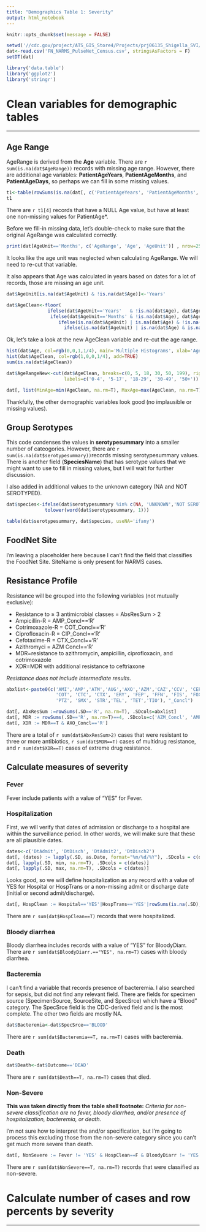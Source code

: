 ```yaml
---
title: "Demographics Table 1: Severity"
output: html_notebook
---
```


```r
knitr::opts_chunk$set(message = FALSE)
```

```r
setwd('//cdc.gov/project/ATS_GIS_Store4/Projects/prj06135_Shigella_SVI/Data/FoodNet_NARMS')
dat<-read.csv('FN_NARMS_PulseNet_Census.csv', stringsAsFactors = F)
setDT(dat)
```

```r
library('data.table')
library('ggplot2')
library('stringr')
```

# Clean variables for demographic tables
****
## Age Range
AgeRange is derived from the **Age** variable. There are `r sum(is.na(dat$AgeRange))` records with missing age range.
However, there are additional age variables: **PatientAgeYears**, **PatientAgeMonths**, and **PatientAgeDays**, so
perhaps we can fill in some missing values. 
```r
t1<-table(rowSums(is.na(dat[, c('PatientAgeYears', 'PatientAgeMonths', 'PatientAgeDays')]))<3, is.na(dat$Age))
t1
```
There are `r t1[4]` records that have a NULL Age value, but have at least one non-missing values for PatientAge*. 

Before we fill-in missing data, let's double-check to make sure that the original AgeRange was calculated correctly. 
```r
print(dat[AgeUnit=='Months', c('AgeRange', 'Age', 'AgeUnit')] , nrow=25)
```
It looks like the age unit was neglected when calculating AgeRange. We will need to re-cut that variable.

It also appears that Age was calculated in years based on dates for a lot of records, those are missing an age unit. 
```r
dat$AgeUnit[is.na(dat$AgeUnit) & !is.na(dat$Age)]<-'Years'
```

```r
dat$AgeClean<-floor(
               ifelse(dat$AgeUnit=='Years'   & !is.na(dat$Age), dat$Age,
                ifelse(dat$AgeUnit=='Months' & !is.na(dat$Age), dat$Age/12,
                   ifelse(is.na(dat$AgeUnit) | is.na(dat$Age) & !is.na(dat$PatientAgeYears), dat$PatientAgeYears, 
                     ifelse(is.na(dat$AgeUnit) | is.na(dat$Age) & is.na(dat$PatientAgeYears), dat$PatientAgeMonths/12, NA)))))
```

Ok, let's take a look at the new AgeClean variable and re-cut the age range. 
```r
hist(dat$Age, col=rgb(0,0,1,1/4), main='Multiple Histograms', xlab='Age Variable')
hist(dat$AgeClean, col=rgb(1,0,0,1/4), add=TRUE)
sum(is.na(dat$AgeClean))

dat$AgeRangeNew<-cut(dat$AgeClean, breaks=c(0, 5, 18, 30, 50, 199), right=F, 
                     labels=c('0-4', '5-17', '18-29', '30-49', '50+'))

dat[, list(MinAge=min(AgeClean, na.rm=T), MaxAge=max(AgeClean, na.rm=T)), by='AgeRangeNew']
```

Thankfully, the other demographic variables look good (no implausible or missing values).

## Group Serotypes
This code condenses the values in **serotypesummary** into a smaller number of cateogories. However, there are `r sum(is.na(dat$serotypesummary))`records missing serotypesummary values. There is another field (**SpeciesName**) that has serotype values that we might want to use to fill in missing values, but I will wait for further discussion. 

I also added in additional values to the unknown category (NA and NOT SEROTYPED).

```r
dat$species<-ifelse(dat$serotypesummary %in% c(NA, 'UNKNOWN','NOT SEROTYPED','NOT SPECIATED'), "unknown",
              tolower(word(dat$serotypesummary, 1)))

table(dat$serotypesummary, dat$species, useNA='ifany')
```

## FoodNet Site
I'm leaving a placeholder here because I can't find the field that classifies the FoodNet Site. SiteName is only present for NARMS cases. 

## Resistance Profile
Resistance will be grouped into the following variables (not mutually exclusive):

- Resistance to ≥ 3 antimicrobial classes = AbsResSum > 2
- Ampicillin-R    = AMP_Concl=='R'
- Cotrimoxazole-R = COT_Concl=='R'
- Ciprofloxacin-R = CIP_Concl=='R'
- Cefotaxime-R    = CTX_Concl=='R'  
- Azithromyci     = AZM Concl=='R'
- MDR=resistance to azithromycin, ampicillin, ciprofloxacin, and cotrimoxazole
- XDR=MDR with additional resistance to ceftriaxone

*Resistance does not include intermediate results*. 
```r
abxlist<-paste0(c('AMI','AMP','ATM','AUG','AXO','AZM','CAZ','CCV', 'CEP', 'CEQ', 'CHL','CIP','CLI', 
                  'COT', 'CTC', 'CTX', 'ERY', 'FEP', 'FFN', 'FIS', 'FOX','GEN', 'IMI', 'KAN','NAL',
                  'PTZ', 'SMX', 'STR','TEL', 'TET','TIO'), "_Concl")

dat[, AbxResSum :=rowSums(.SD=='R', na.rm=T), .SDcols=abxlist]
dat[, MDR := rowSums(.SD=='R', na.rm=T)==4, .SDcols=c('AZM_Concl', 'AMP_Concl', 'CIP_Concl', 'COT_Concl')]
dat[, XDR := MDR==T & AXO_Concl=='R']
```
There are a total of `r sum(dat$AbxResSum>2)` cases that were resistant to three or more antibiotics, `r sum(dat$MDR==T)` cases of multidrug resistance, and `r sum(dat$XDR==T)` cases of extreme drug resistance. 

## Calculate measures of severity
### Fever
Fever include patients with a value of "YES" for Fever. 

### Hospitalization
First, we will verify that dates of admission or discharge to a hospital are within the surveillance period. In other words, we will make sure that these are all plausible dates.  
```r
dates<-c('DtAdmit', 'DtDisch', 'DtAdmit2', 'DtDisch2')
dat[, (dates) := lapply(.SD, as.Date, format="%m/%d/%Y"), .SDcols = c(dates)]
dat[, lapply(.SD, min, na.rm=T), .SDcols = c(dates)]
dat[, lapply(.SD, max, na.rm=T), .SDcols = c(dates)]
```

Looks good, so we will define hospitalization as any record with a value of YES for Hospital or HospTrans or a non-missing admit or discharge date (initial or second admit/discharge). 
```r
dat[, HospClean := Hospital=='YES'|HospTrans=='YES'|rowSums(is.na(.SD), na.rm=T)<4, .SDcols=c(dates)]
```
There are `r sum(dat$HospClean==T)` records that were hospitalized. 

### Bloody diarrhea
Bloody diarrhea includes records with a value of "YES" for BloodyDiarr. 
There are `r sum(dat$BloodyDiarr.=="YES", na.rm=T)` cases with bloody diarrhea. 

### Bacteremia
I can't find a variable that records presence of bacteremia. I also searched for sepsis, but did not find any relevant field. There are fields for specimen source (SpecimenSource, SourceSite, and SpecSrce) which have a "Blood" category.  The SpecSrce field is the CDC-derived field and is the most complete. The other two fields are mostly NA. 
```r
dat$Bacteremia<-dat$SpecSrce=='BLOOD'
```
There are `r sum(dat$Bacteremia==T, na.rm=T)` cases with bacteremia. 

### Death
```r
dat$Death<-dat$Outcome=='DEAD'
```
There are `r sum(dat$Death==T, na.rm=T)` cases that died. 

### Non-Severe
**This was taken directly from the table shell footnote:**
*Criteria for non- severe classification are no fever, bloody diarrhea, and/or presence of hospitalization, bacteremia, or death.*

I'm not sure how to interpret the and/or specification, but I'm going to process this excluding those from the non-severe category since you can't get much more severe than death. 
```r
dat[, NonSevere := Fever != 'YES' & HospClean==F & BloodyDiarr != 'YES' & Bacteremia==F & Death==F]
```
There are `r sum(dat$NonSevere==T, na.rm=T)` records that were classified as non-severe. 

# Calculate number of cases and row percents by severity
***
